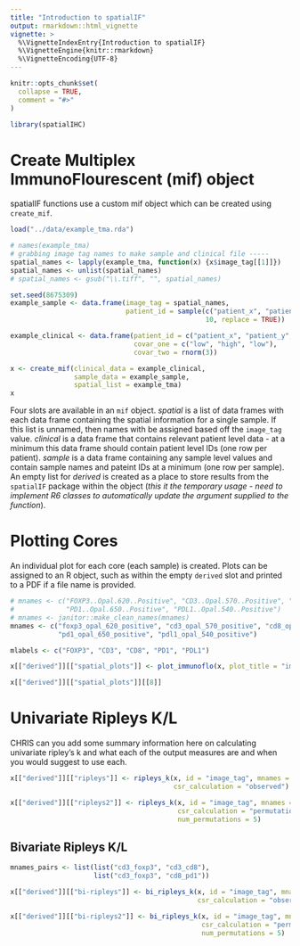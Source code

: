```yaml
---
title: "Introduction to spatialIF"
output: rmarkdown::html_vignette
vignette: >
  %\VignetteIndexEntry{Introduction to spatialIF}
  %\VignetteEngine{knitr::rmarkdown}
  %\VignetteEncoding{UTF-8}
---
```


```r
knitr::opts_chunk$set(
  collapse = TRUE,
  comment = "#>"
)

library(spatialIHC)
```

# Create Multiplex ImmunoFlourescent (mif) object 

spatialIF functions use a custom mif object which can be created using `create_mif`. 

```r

load("../data/example_tma.rda")

# names(example_tma)
# grabbing image tag names to make sample and clinical file -----
spatial_names <- lapply(example_tma, function(x) {x$image_tag[[1]]})
spatial_names <- unlist(spatial_names)
# spatial_names <- gsub("\\.tiff", "", spatial_names)

set.seed(8675309)
example_sample <- data.frame(image_tag = spatial_names,
                             patient_id = sample(c("patient_x", "patient_y", "patient_z"),
                                                 10, replace = TRUE))

example_clinical <- data.frame(patient_id = c("patient_x", "patient_y", "patient_z"),
                               covar_one = c("low", "high", "low"),
                               covar_two = rnorm(3))

x <- create_mif(clinical_data = example_clinical,
                sample_data = example_sample,
                spatial_list = example_tma)
x

```

Four slots are available in an `mif` object. 
*spatial* is a list of data frames with each data frame containing the spatial 
information for a single sample. 
If this list is unnamed, then names with be assigned based off the `image_tag` value.
*clinical* is a data frame that contains relevant patient level data - at a 
minimum this data frame should contain patient level IDs (one row per patient). 
*sample* is a data frame containing any sample level values and contain sample 
names and pateint IDs at a minimum (one row per sample). 
An empty list for *derived* is created as a place to store results from the 
`spatialIF` package within the object (*this it the temporary usage - need to implement R6 classes to automatically update the argument supplied to the function*).

# Plotting Cores

An individual plot for each core (each sample) is created. 
Plots can be assigned to an R object, such as within the empty `derived` slot and printed to a PDF if a file name is provided. 
 
```r
# mnames <- c("FOXP3..Opal.620..Positive", "CD3..Opal.570..Positive", "CD8..Opal.520..Positive",
#             "PD1..Opal.650..Positive", "PDL1..Opal.540..Positive")
# mnames <- janitor::make_clean_names(mnames)
mnames <- c("foxp3_opal_620_positive", "cd3_opal_570_positive", "cd8_opal_520_positive",
            "pd1_opal_650_positive", "pdl1_opal_540_positive")

mlabels <- c("FOXP3", "CD3", "CD8", "PD1", "PDL1")

x[["derived"]][["spatial_plots"]] <- plot_immunoflo(x, plot_title = "image_tag", mnames = mnames, mlabels = mlabels, cell_type = "classifier_label")

x[["derived"]][["spatial_plots"]][[8]]
```

# Univariate Ripleys K/L

CHRIS can you add some summary information here on calculating univariate ripley's k and what each of the output measures are and when you would suggest to use each. 

```r

x[["derived"]][["ripleys"]] <- ripleys_k(x, id = "image_tag", mnames = mnames,
                                         csr_calculation = "observed")

x[["derived"]][["ripleys2"]] <- ripleys_k(x, id = "image_tag", mnames = mnames,
                                          csr_calculation = "permutation", 
                                          num_permutations = 5)

```

## Bivariate Ripleys K/L

```r

mnames_pairs <- list(list("cd3_foxp3", "cd3_cd8"),
                     list("cd3_foxp3", "cd8_pd1"))

x[["derived"]][["bi-ripleys"]] <- bi_ripleys_k(x, id = "image_tag", mnames = mnames_pairs,
                                               csr_calculation = "observed")

x[["derived"]][["bi-ripleys2"]] <- bi_ripleys_k(x, id = "image_tag", mnames = mnames_pairs,
                                                csr_calculation = "permutation",
                                                num_permutations = 5)

```

